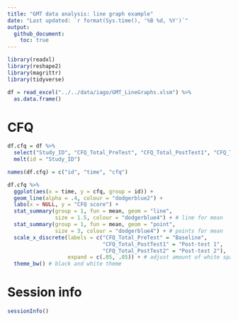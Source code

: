 ```yaml
---
title: "GMT data analysis: line graph example"
date: "Last updated: `r format(Sys.time(), '%B %d, %Y')`"
output: 
  github_document:
    toc: true
---
```



```r
library(readxl)
library(reshape2)
library(magrittr)
library(tidyverse)
```

```r
df = read_excel("../../data/iago/GMT_LineGraphs.xlsm") %>% 
  as.data.frame()
```


<!-- ======================================================================= -->


# CFQ

```r
df.cfq = df %>% 
  select("Study_ID", "CFQ_Total_PreTest", "CFQ_Total_PostTest1", "CFQ_Total_PostTest2") %>% 
  melt(id = "Study_ID")

names(df.cfq) = c("id", "time", "cfq")
```

```r
df.cfq %>% 
  ggplot(aes(x = time, y = cfq, group = id)) +
  geom_line(alpha = .4, colour = "dodgerblue2") +
  labs(x = NULL, y = "CFQ score") +
  stat_summary(group = 1, fun = mean, geom = "line",
               size = 1.5, colour = "dodgerblue4") + # line for mean
  stat_summary(group = 1, fun = mean, geom = "point",
               size = 3, colour = "dodgerblue4") + # points for mean
  scale_x_discrete(labels = c("CFQ_Total_PreTest" = "Baseline",
                              "CFQ_Total_PostTest1" = "Post-test 1",
                              "CFQ_Total_PostTest2" = "Post-test 2"),
                   expand = c(.05, .05)) + # adjust amount of white space on left and right
  theme_bw() # black and white theme 
```


<!-- ======================================================================= -->


# Session info

```r
sessionInfo()
```